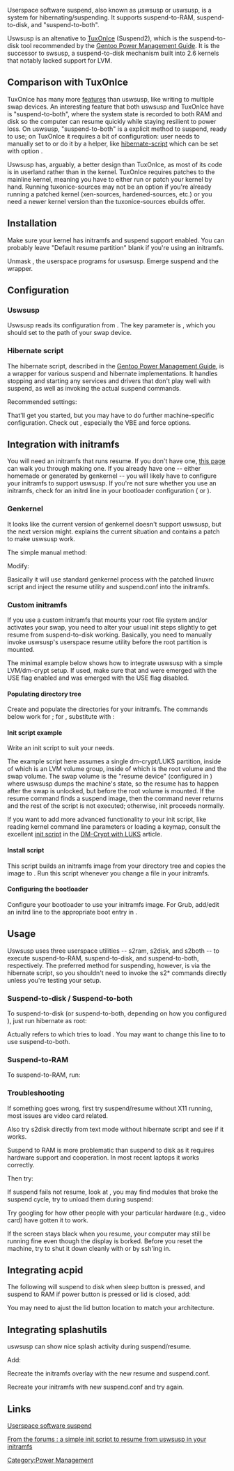 Userspace software suspend, also known as µswsusp or uswsusp, is a system for hibernating/suspending. It supports suspend-to-RAM, suspend-to-disk, and "suspend-to-both".

Uswsusp is an altenative to [[TuxOnIce]] (Suspend2), which is the suspend-to-disk tool recommended by the [http://www.gentoo.org/doc/en/power-management-guide.xml#doc_chap7 Gentoo Power Management Guide]. It is the successor to swsusp, a suspend-to-disk mechanism built into 2.6 kernels that notably lacked support for LVM.

== Comparison with TuxOnIce ==

TuxOnIce has many more [http://www.tuxonice.net/features features] than uswsusp, like writing to multiple swap devices. An interesting feature that both uswsusp and TuxOnIce have is "suspend-to-both", where the system state is recorded to both RAM and disk so the computer can resume quickly while staying resilient to power loss. On uswsusp, "suspend-to-both" is a explicit method to suspend, ready to use; on TuxOnIce it requires a bit of configuration: user needs to manually set {{Path|/sys/power/tuxonice/powerdown_method}} to {{Codeline|3}} or do it by a helper, like [[Userspace_software_suspend#Hibernate_script|hibernate-script]] which can be set with option {{Codeline|PowerdownMethod 3}}.

Uswsusp has, arguably, a better design than TuxOnIce, as most of its code is in userland rather than in the kernel. TuxOnIce requires patches to the mainline kernel, meaning you have to either run {{Package|sys-kernel/tuxonice-sources|direct=yes}} or patch your kernel by hand. Running tuxonice-sources may not be an option if you're already running a patched kernel (xen-sources, hardened-sources, etc.) or you need a newer kernel version than the tuxonice-sources ebuilds offer.

== Installation ==

Make sure your kernel has initramfs and suspend support enabled. You can probably leave "Default resume partition" blank if you're using an initramfs.
{{Kernel|Suspend kernel config|<pre>
 General setup  --->
    [*] Initial RAM filesystem and RAM disk (initramfs/initrd) support
  Power management and ACPI options  --->
    [*] Suspend to RAM and standby
    [*] Hibernation (aka 'suspend to disk')
    [*] ACPI (Advanced Configuration and Power Interface) Support  --->
      -*-   Button
</pre>}}

Unmask {{Package|sys-power/suspend|direct=yes}}, the userspace programs for uswsusp. Emerge suspend and the {{Package|sys-power/hibernate-script|direct=yes}} wrapper.
{{File|/etc/portage/package.accepted_keywords/suspend.conf|<pre>
sys-power/suspend ~amd64
</pre>}}

{{Root|emerge -av suspend hibernate-script}}

== Configuration ==

=== Uswsusp ===

Uswsusp reads its configuration from {{Path|/etc/suspend.conf}}. The key parameter is {{Codeline|resume device}}, which you should set to the path of your swap device.
{{File|/etc/suspend.conf|<pre>
snapshot device = /dev/snapshot
resume device = /dev/RESUME_DEVICE
compute checksum = y
compress = y
</pre>}}

=== Hibernate script ===

The hibernate script, described in the [http://www.gentoo.org/doc/en/power-management-guide.xml#doc_chap7 Gentoo Power Management Guide], is a wrapper for various suspend and hibernate implementations. It handles stopping and starting any services and drivers that don't play well with suspend, as well as invoking the actual suspend commands.

Recommended settings:

{{File|/etc/hibernate/common.conf|<pre>
SaveClock yes             # this will save current system time into RTC when suspending.
Unmount /boot /mnt/tmp    # in case resume fails, or filesystem is accessed during boot, better to umount it cleanly before suspend.
FullSpeedCPU yes          # perform suspend as fast as we can, even if we chose to save power on batteries for example.
OnSuspend 55 sync         # execute command during suspend
GentooModulesAutoload yes # hack for Gentoo
SwitchToTextMode no       # save if you are using kernel mode switching
</pre>}}

That'll get you started, but you may have to do further machine-specific configuration. Check out {{Codeline|man hibernate.conf}}, especially the VBE and force options.

== Integration with initramfs ==


You will need an initramfs that runs resume. If you don't have one, [[initramfs|this page]] can walk you through making one. If you already have one -- either homemade or generated by genkernel -- you will likely have to configure your initramfs to support uswsusp. If you're not sure whether you use an initramfs, check for an initrd line in your bootloader configuration ({{Path|/boot/grub/grub.conf}} or {{Path|/boot/lilo/lilo.conf}}).

=== Genkernel ===
It looks like the current version of genkernel doesn't support uswsusp, but the next version might. {{Bug|156445}} explains the current situation and contains a patch to make uswsusp work.

The simple manual method:

{{Root|cp /usr/share/genkernel/defaults/linuxrc /usr/share/genkernel/defaults/linuxrc.uswsusp}}
Modify:
{{File|/usr/share/genkernel/defaults/linuxrc.uswsusp|<pre>
 #!/bin/sh
 
 . /etc/initrd.defaults
 . /etc/initrd.scripts
+swsusp_resume() {
+    /sbin/resume
+}
 splash() {
</pre>}}
{{Root|mkdir -p /var/lib/genkernel/overlay/etc /var/lib/genkernel/overlay/sbin}}
{{Root|cp /etc/suspend.conf /var/lib/genkernel/overlay/etc}}
{{Root|cp /usr/lib/suspend/resume /var/lib/genkernel/overlay/sbin}}
{{Root|<nowiki>genkernel --linuxrc=/usr/share/genkernel/defaults/linuxrc.uswsusp --initramfs-overlay=/var/lib/genkernel/overlay \
       your_standard_parameters</nowiki>}}

Basically it will use standard genkernel process with the patched linuxrc script and inject the resume utility and suspend.conf into the initramfs.

=== Custom initramfs ===

If you use a custom initramfs that mounts your root file system and/or activates your swap, you need to alter your usual init steps slightly to get resume from suspend-to-disk working. Basically, you need to manually invoke uswsusp's userspace resume utility before the root partition is mounted. 

The minimal example below shows how to integrate uswsusp with a simple LVM/dm-crypt setup. If used, make sure that {{Package|sys-apps/busybox}} and {{Package|sys-fs/lvm2}} were emerged with the {{EnableFlag|static}} USE flag enabled and {{Package|sys-fs/cryptsetup}} was emerged with the {{USEFlag|dynamic}} USE flag disabled.

==== Populating directory tree ====
Create and populate the directories for your initramfs. The commands below work for {{Keyword|amd64}}; for {{Keyword|x86}}, substitute {{Path|/usr/lib64}} with {{Path|/usr/lib}}:
{{Command|<nowiki>mkdir ~/initramfs
cd ~/initramfs
mkdir bin dev dev/mapper dev/vc etc etc/lvm newroot proc sys
cp /bin/busybox /sbin/cryptsetup /usr/lib64/suspend/resume bin
cp /sbin/lvm.static bin/lvm
ln -s busybox bin/sh
ln -s lvm bin/vgchange
cp -a /dev/console /dev/null /dev/sda2 /dev/snapshot /dev/random /dev/urandom dev
ln -s ../console dev/vc/0
cp /etc/suspend.conf etc
cp /etc/lvm/lvm.conf etc/lvm
</nowiki>}}
{{Note|Remember to update your initramfs's binaries and {{Path|suspend.conf}} whenever you update their counterparts on the root file system. Rebuild the {{Path|initramfs.img}} after copying the new files.}}

==== Init script example ====
Write an init script to suit your needs.

The example script here assumes a single dm-crypt/LUKS partition, inside of which is an LVM volume group, inside of which is the root volume and the swap volume.  The swap volume is the "resume device" (configured in {{Path|/etc/suspend.conf}}) where uswsusp dumps the machine's state, so the resume has to happen after the swap is unlocked, but before the root volume is mounted. If the resume command finds a suspend image, then the command never returns and the rest of the script is not executed; otherwise, init proceeds normally.

{{Note|This is just an example, not a generic init script. It won't work on your system without modification. Customize it to handle your actual storage layout.}}
{{File|~/initramfs/init|<pre>
#!/bin/sh

mount -t proc proc /proc
mount -t sysfs sysfs /sys
sleep 2  # wait for kernel msgs to quiet

if cryptsetup luksOpen /dev/sda2 vault; then
  vgchange -ay vault_vg
  resume
  mount -r /dev/mapper/vault_vg-root /newroot

  if [[ -x /newroot/sbin/init ]]; then
    umount /sys /proc
    exec switch_root /newroot /sbin/init
  fi
fi

# Uncomment if you want a rescue shell
# exec sh
</pre>}}
{{Command|chmod a+x init}}

If you want to add more advanced functionality to your init script, like reading kernel command line parameters or loading a keymap, consult the excellent [[DM-Crypt with LUKS#Initramfs.27s_init|init script]] in the [[DM-Crypt with LUKS]] article.

==== Install script ====
This script builds an initramfs image from your {{Path|~/initramfs}} directory tree and copies the image to {{Path|/boot}}. Run this script whenever you change a file in your initramfs.
{{File|~/initramfs/install|<pre>
#!/bin/sh

if ! mount | grep ' on /boot ' > /dev/null; then
  echo 1>&2 "WARNING: /boot doesn't appear to be mounted"
fi

find . | cpio --quiet -o -H newc | gzip -9 > /boot/initramfs.img

</pre>}}
{{Command|chmod a+x install}}
{{Root|mount /boot
./install}}

==== Configuring the bootloader ====
Configure your bootloader to use your initramfs image. For Grub, add/edit an initrd line to the appropriate boot entry in {{Path|grub.conf}}.

{{File|/boot/grub/grub.conf|<pre>
title Linux
root (hd0,0)
kernel /vmlinuz
initrd /initramfs.img
</pre>}}

== Usage ==

Uswsusp uses three userspace utilities -- s2ram, s2disk, and s2both -- to execute suspend-to-RAM, suspend-to-disk, and suspend-to-both, respectively. The preferred method for suspending, however, is via the hibernate script, so you shouldn't need to invoke the s2* commands directly unless you're testing your setup.

=== Suspend-to-disk / Suspend-to-both ===
To suspend-to-disk (or suspend-to-both, depending on how you configured {{Path|/etc/hibernate/hibernate.conf}}), just run hibernate as root:
{{Root|hibernate}}

Actually {{Path|/etc/hibernate/hibernate.conf}} refers to 
{{Path|/etc/hibernate/disk.conf}} which tries to load {{Path|ususpend-disk.conf}}. You may want to change this line to {{Path|ususpend-both.conf}} to use suspend-to-both.

=== Suspend-to-RAM ===
To suspend-to-RAM, run:
{{Root|hibernate-ram}}

=== Troubleshooting ===

If something goes wrong, first try suspend/resume without X11 running, most issues are video card related.

Also try s2disk directly from text mode without hibernate script and see if it works.

Suspend to RAM is more problematic than suspend to disk as it requires hardware support and cooperation. In most recent laptops it works correctly. 

{{File|/etc/hibernate/ususpend-ram.conf|<pre>
USuspendRamForce yes     # if hardware is unrecognized (most probably)
USuspendRamAcpiSleep 3   # if you experiencing problem in waking up, also try 1 or 2
</pre>}}

Then try:
{{Root|hibernate-ram}}

If suspend fails not resume, look at {{Path|var/log/messages}}, you may find modules that broke the suspend cycle, try to unload them during suspend:

{{File|/etc/hibernate/ram.conf|<pre>
UnloadModules MODULE_NAME
</pre>}}

Try googling for how other people with your particular hardware (e.g., video card) have gotten it to work.

If the screen stays black when you resume, your computer may still be running fine even though the display is borked. Before you reset the machine, try to shut it down cleanly with {{Key|Ctrl+Alt+Del}} or by ssh'ing in.

== Integrating acpid ==

The following will suspend to disk when sleep button is pressed, and suspend to RAM if power button is pressed or lid is closed, add:

{{Root|emerge sys-apps/acpid}}
{{Root|rc-update add acpid default}}

{{File|/etc/acpid/default.sh|<pre>
         button)
                 case "$action" in
+                        power)
+                                /usr/sbin/hibernate
+
+                        ;;
+                        lid)
+                                grep -q closed /proc/acpi/button/lid/LID/state && \
+                                        /usr/sbin/hibernate-ram
+                        ;;
+                        sleep)
+                                /usr/sbin/hibernate
+                        ;;
</pre>}}

You may need to ajust the lid button location to match your architecture.

== Integrating splashutils ==

uswsusp can show nice splash activity during suspend/resume.

{{File|/etc/portage/package.use/suspend.conf|<pre>
sys-power/suspend fbsplash
</pre>}}

Add:
{{File|/etc/suspend.conf|<pre>
splash = y
</pre>}}

{{File|/etc/hibernate/common.conf|<pre>
FBSplash on
</pre>}}

Recreate the initramfs overlay with the new resume and suspend.conf.

Recreate your initramfs with new suspend.conf and try again.

== Links ==

[http://suspend.sourceforge.net/ Userspace software suspend]

[http://forums.gentoo.org/viewtopic-p-6428835.html#6428835 From the forums : a simple init script to resume from uswsusp in your initramfs]


[[Category:Power Management]]